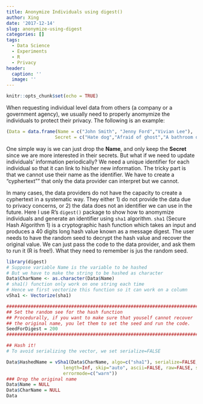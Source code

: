 ```yaml
---
title: Anonymize Individuals using digest()
author: Xing
date: '2017-12-14'
slug: anonymize-using-digest
categories: []
tags:
  - Data Science
  - Experiments
  - R
  - Privacy
header:
  caption: ''
  image: ''
---
```


```r
knitr::opts_chunk$set(echo = TRUE)
```

When requesting individual level data from others (a company or a government agency), we usually need to properly anomymize the individuals to protect their privacy. The following is an example:

```r
(Data = data.frame(Name = c("John Smith", "Jenny Ford","Vivian Lee"), 
                  Secret = c("Hate dog","Afraid of ghost","A bathroom dancer")))
```

One simple way is we can just drop the **Name**, and only keep the **Secret** since we are more interested in their secrets. But what if we need to update individuals' information periodically? We need a unique identifier for each individual so that it can link to his/her new information. The tricky part is that we cannot use their name as the identifier. We have to create a "cyphertext"" that only the data provider can interpret but we cannot. 

In many cases, the data providers do not have the capacity to create a cyphertext in a systematic way. They either 1) do not provide the data due to privacy concerns, or 2) the data does not an identifier we can use in the future. Here I use R's `digest()` package to show how to anomymize individuals and generate an identifier using `sha1` algorithm. `sha1` (Secure Hash Algorithm 1) is a cryptographic hash function which takes an input and produces a 40 digits long hash value known as a message digest. The user needs to have the random seed to decrypt the hash value and recover the original value. We can just pass the code to the data provider, and ask them to run it (R is free!). What they need to remember is jus the random seed.


```r
library(digest)
# Suppose variable Name is the variable to be hashed
# But we have to make the string to be hashed as character
Data$CharName <- as.character(Data$Name)
# sha1() function only work on one string each time
# Hence we first vectorize this function so it can work on a column
vSha1 <- Vectorize(sha1)

#########################################################################
## Set the random see for the hash function                            ##
## Procedurally, if you want to make sure that youself cannot recover  ##
## the original name, you let them to set the seed and run the code.   ##
SeedForDigest = 200 
#########################################################################

## Hash it!
# To avoid serializing the vector, we set serialize=FALSE

Data$HashedName = vSha1(Data$CharName, algo=c("sha1"), serialize=FALSE, file=FALSE, 
                     length=Inf, skip="auto", ascii=FALSE, raw=FALSE, seed=SeedForDigest, 
                     errormode=c("warn"))
### Drop the original name
Data$Name = NULL
Data$CharName = NULL
Data
```